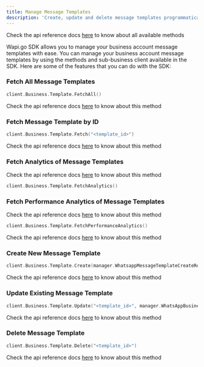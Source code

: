 ```yaml
---
title: Manage Message Templates
description: 'Create, update and delete message templates programmatically.'
---
```


<Note>Check the api reference docs [here](/api-reference/internal/manager#type-templatemanager) to know about all available methods</Note>


Wapi.go SDK allows you to manage your business account message templates with ease. You can manage your business account message templates by using the methods and sub-business client available in the SDK. Here are some of the features that you can do with the SDK:

### Fetch All Message Templates

```go
client.Business.Template.FetchAll()
```

<Note>Check the api reference docs [here](/api-reference/internal/manager#func-templatemanager-fetchall) to know about this method</Note>

### Fetch Message Template by ID

```go
client.Business.Template.Fetch("<template_id>")
```

<Note>Check the api reference docs [here](/api-reference/internal/manager#func-templatemanager-fetch) to know about this method</Note>

### Fetch Analytics of Message Templates

<Note>Check the api reference docs [here](/api-reference/internal/manager#func-templatemanager-fetchanalytics) to know about this method</Note>


```go
client.Business.Template.FetchAnalytics()
```

### Fetch Performance Analytics of Message Templates

<Note>Check the api reference docs [here](/api-reference/internal/manager#func-templatemanager-fetchperformanceanalytics) to know about this method</Note>


```go
client.Business.Template.FetchPerformanceAnalytics()
```

<Note>Check the api reference docs [here](/api-reference/internal/manager#func-templatemanager-fetchanalytics) to know about this method</Note>

### Create New Message Template

```go
client.Business.Template.Create(manager.WhatsappMessageTemplateCreateRequestBody{})
```

<Note>Check the api reference docs [here](/api-reference/internal/manager#func-templatemanager-create) to know about this method</Note>

### Update Existing Message Template

```go
client.Business.Template.Update("<template_id>", manager.WhatsAppBusinessAccountMessageTemplateUpdateRequestBody{})
```

<Note>Check the api reference docs [here](/api-reference/internal/manager#func-templatemanager-update) to know about this method</Note>

### Delete Message Template

```go
client.Business.Template.Delete("<template_id>")
```

<Note>Check the api reference docs [here](/api-reference/internal/manager#func-templatemanager-delete) to know about this method</Note>

